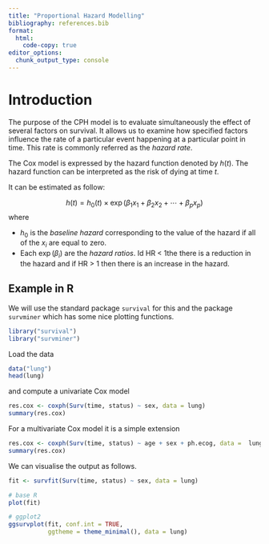 ```yaml
---
title: "Proportional Hazard Modelling"
bibliography: references.bib
format:
  html:
    code-copy: true
editor_options: 
  chunk_output_type: console
---
```


# Introduction

The purpose of the CPH model is to evaluate simultaneously the effect of several factors on survival. It allows us to examine how specified factors influence the rate of a particular event happening at a particular point in time. This rate is commonly referred as the _hazard rate_.

The Cox model is expressed by the hazard function denoted by $h(t)$. The hazard function can be interpreted as the risk of dying at time $t$.

It can be estimated as follow:

$$
h(t) = h_0(t) \times \exp (\beta_1 x_1 + \beta_2 x_2 + \cdots + \beta_p x_p)
$$
where

* $h_0$ is the _baseline hazard_ corresponding to the value of the hazard if all of the $x_i$ are equal to zero.
* Each $\exp(\beta_i)$ are the _hazard ratios_. Id HR < 1the there is a reduction in the hazard and if HR > 1 then there is an increase in the hazard.


## Example in R

We will use the standard package `survival` for this and the package `survminer` which has some nice plotting functions.


```r
library("survival")
library("survminer")
```

Load the data

```r
data("lung")
head(lung)
```

and compute a univariate Cox model

```r
res.cox <- coxph(Surv(time, status) ~ sex, data = lung)
summary(res.cox)
```

For a multivariate Cox model it is a simple extension

```r
res.cox <- coxph(Surv(time, status) ~ age + sex + ph.ecog, data =  lung)
summary(res.cox)
```

We can visualise the output as follows.

```r
fit <- survfit(Surv(time, status) ~ sex, data = lung)

# base R
plot(fit)

# ggplot2
ggsurvplot(fit, conf.int = TRUE,
           ggtheme = theme_minimal(), data = lung)
```

